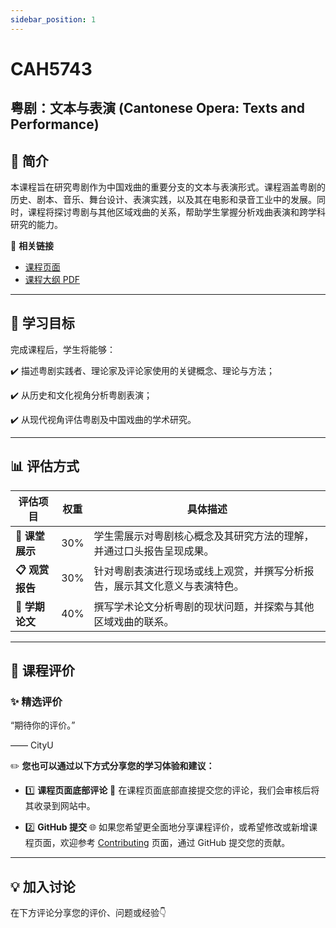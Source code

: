 ```yaml
---
sidebar_position: 1
---
```


# CAH5743
## 粤剧：文本与表演 (Cantonese Opera: Texts and Performance)

## **📘 简介**
本课程旨在研究粤剧作为中国戏曲的重要分支的文本与表演形式。课程涵盖粤剧的历史、剧本、音乐、舞台设计、表演实践，以及其在电影和录音工业中的发展。同时，课程将探讨粤剧与其他区域戏曲的关系，帮助学生掌握分析戏曲表演和跨学科研究的能力。

🔗 **相关链接**
- [课程页面](https://www.cityu.edu.hk/catalogue/pg/202425/course/CAH5743.htm)
- [课程大纲 PDF](https://www.cityu.edu.hk/catalogue/pg/202425/course/CAH5743.pdf)

---

## **🎯 学习目标**

完成课程后，学生将能够：

✔️ 描述粤剧实践者、理论家及评论家使用的关键概念、理论与方法；

✔️ 从历史和文化视角分析粤剧表演；

✔️ 从现代视角评估粤剧及中国戏曲的学术研究。

---

## **📊 评估方式**

| **评估项目**           | **权重** | **具体描述**                                                                                       |
|-----------------------|---------|---------------------------------------------------------------------------------------------------|
| **📂 课堂展示**         | 30%     | 学生需展示对粤剧核心概念及其研究方法的理解，并通过口头报告呈现成果。                                         |
| **📋 观赏报告**         | 30%     | 针对粤剧表演进行现场或线上观赏，并撰写分析报告，展示其文化意义与表演特色。                                       |
| **📂 学期论文**         | 40%     | 撰写学术论文分析粤剧的现状问题，并探索与其他区域戏曲的联系。                                                 |

---

## **💬 课程评价**

### ✨ **精选评价**
<div className={commentStyles.commentBox}>
    <p className={commentStyles.commentText}>
        “期待你的评价。”
    </p>
    <p className={commentStyles.commentAuthor}>—— CityU</p>
</div>

✏️ **您也可以通过以下方式分享您的学习体验和建议：**

- 1️⃣ **课程页面底部评论**
💬 在课程页面底部直接提交您的评论，我们会审核后将其收录到网站中。

- 2️⃣ **GitHub 提交**
🌐 如果您希望更全面地分享课程评价，或希望修改或新增课程页面，欢迎参考 [Contributing](https://penjc.github.io/CityU/contributing) 页面，通过 GitHub 提交您的贡献。

---

## **💡 加入讨论**

在下方评论分享您的评价、问题或经验👇
<Utterances />
